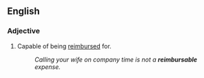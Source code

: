 ==English==

===Adjective===
{{en-adj|-}}

#Capable of being [[reimburse]]d for.
#:''Calling your wife on company time is not a '''reimbursable''' expense.''